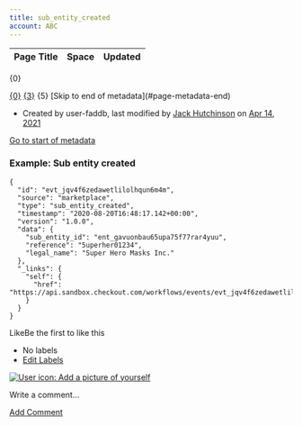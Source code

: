 ```yaml
---
title: sub_entity_created
account: ABC
---
```


<table class="aui"> <thead> <tr class="header"> <th class="search-result-title">Page Title</th> <th class="search-result-space">Space</th> <th class="search-result-date">Updated</th> </tr> </thead> </table> <p class="search-result-count">{0}</p> <tr class="search-result"> <td class="search-result-title"><a href="{1}" class="content-type-{2}"><span>{0}</span></a></td> <td class="search-result-space"><a class="space" href="/display/{4}/" title="{3}">{3}</a></td> <td class="search-result-date"><span class="date" title="{6}">{5}</span></td> </tr> [Skip to end of metadata](#page-metadata-end)

*   Created by user-faddb, last modified by [Jack Hutchinson](    /display/~jack.hutchinson
    ) on [Apr 14, 2021](/pages/diffpagesbyversion.action?pageId=8488380&selectedPageVersions=3&selectedPageVersions=4 "Show changes")

[Go to start of metadata](#page-metadata-start)

### Example: Sub entity created

    {
      "id": "evt_jqv4f6zedawetlilolhqun6m4m",
      "source": "marketplace",
      "type": "sub_entity_created",
      "timestamp": "2020-08-20T16:48:17.142+00:00",
      "version": "1.0.0",
      "data": {
        "sub_entity_id": "ent_gavuonbau65upa75f77rar4yuu",
        "reference": "5uperher01234",
        "legal_name": "Super Hero Masks Inc."
      },
      "_links": {
        "self": {
          "href": "https://api.sandbox.checkout.com/workflows/events/evt_jqv4f6zedawetlilolhqun6m4m"
        }
      }
    }

LikeBe the first to like this

*   No labels
*   [Edit Labels](# "Edit Labels (Type 'l')")

[![User icon: Add a picture of yourself](/s/en_GB/7901/abf7b35644d5a5d1d7e4b0969a83e8eb2b569fb5/_/images/icons/profilepics/add_profile_pic.svg)](/users/profile/editmyprofilepicture.action)

Write a comment…

[Add Comment](/display/x/sub_entity_created?showComments=true&showCommentArea=true#addcomment)